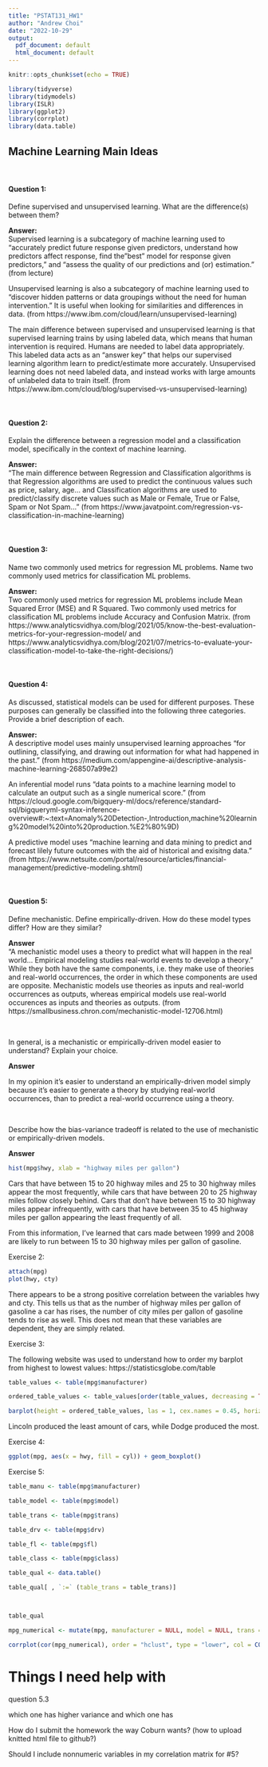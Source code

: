 ```yaml
---
title: "PSTAT131_HW1"
author: "Andrew Choi"
date: "2022-10-29"
output:
  pdf_document: default
  html_document: default
---
```


```r

knitr::opts_chunk$set(echo = TRUE)

library(tidyverse)
library(tidymodels)
library(ISLR)
library(ggplot2)
library(corrplot)
library(data.table)

```

## Machine Learning Main Ideas

<br>

#### Question 1:
Define supervised and unsupervised learning. What are the difference(s) between them?

**Answer:** 
<br>
Supervised learning is a subcategory of machine learning used to "accurately predict future response given predictors, understand how predictors affect response, find the "best" model for response given predictors," and "assess the quality of our predictions and (or) estimation."
(from lecture)

Unsupervised learning is also a subcategory of machine learning used to "discover hidden patterns or data groupings without the need for human intervention." It is useful when looking for similarities and differences in data.
(from https://www.ibm.com/cloud/learn/unsupervised-learning)

The main difference between supervised and unsupervised learning is that supervised learning trains by using labeled data, which means that human intervention is required. Humans are needed to label data appropriately. This labeled data acts as an "answer key" that helps our supervised learning algorithm learn to predict/estimate more accurately. Unsupervised learning does not need labeled data, and instead works with large amounts of unlabeled data to train itself.
(from https://www.ibm.com/cloud/blog/supervised-vs-unsupervised-learning)

<br>

#### Question 2:
Explain the difference between a regression model and a classification model, specifically in the context of machine learning.

**Answer:**
<br>
"The main difference between Regression and Classification algorithms is that Regression algorithms are used to predict the continuous values such as price, salary, age... and Classification algorithms are used to predict/classify discrete values such as Male or Female, True or False, Spam or Not Spam..."
(from https://www.javatpoint.com/regression-vs-classification-in-machine-learning)

<br>

#### Question 3:
Name two commonly used metrics for regression ML problems. Name two commonly used metrics for classification ML problems.

**Answer:**
<br>
Two commonly used metrics for regression ML problems include Mean Squared Error (MSE) and R Squared. Two commonly used metrics for classification ML problems include Accuracy and Confusion Matrix.
(from https://www.analyticsvidhya.com/blog/2021/05/know-the-best-evaluation-metrics-for-your-regression-model/ and https://www.analyticsvidhya.com/blog/2021/07/metrics-to-evaluate-your-classification-model-to-take-the-right-decisions/)

<br>

#### Question 4:
As discussed, statistical models can be used for different purposes. These purposes can generally be classified into the following three categories. Provide a brief description of each.

**Answer:**
<br>
A descriptive model uses mainly unsupervised learning approaches "for outlining, classifying, and drawing out information for what had happened in the past."
(from https://medium.com/appengine-ai/descriptive-analysis-machine-learning-268507a99e2)

An inferential model runs "data points to a machine learning model to calculate an output such as a single numerical score."
(from https://cloud.google.com/bigquery-ml/docs/reference/standard-sql/bigqueryml-syntax-inference-overview#:~:text=Anomaly%20Detection-,Introduction,machine%20learning%20model%20into%20production.%E2%80%9D)

A predictive model uses "machine learning and data mining to predict and forecast lilely future outcomes with the aid of historical and exisitng data."
(from https://www.netsuite.com/portal/resource/articles/financial-management/predictive-modeling.shtml)

<br>

#### Question 5:
Define mechanistic. Define empirically-driven. How do these model types differ? How are they similar?

**Answer**
<br>
"A mechanistic model uses a theory to predict what will happen in the real world... Empirical modeling studies real-world events to develop a theory." While they both have the same components, i.e. they make use of theories and real-world occurrences, the order in which these components are used are opposite. Mechanistic models use theories as inputs and real-world occurrences as outputs, whereas empirical models use real-world occurences as inputs and theories as outputs.
(from https://smallbusiness.chron.com/mechanistic-model-12706.html)

<br>

In general, is a mechanistic or empirically-driven model easier to understand? Explain your choice.

**Answer**
<br>

In my opinion it's easier to understand an empirically-driven model simply because it's easier to generate a theory by studying real-world occurrences, than to predict a real-world occurrence using a theory.

<br>

Describe how the bias-variance tradeoff is related to the use of mechanistic or empirically-driven models.

**Answer**
<br>




```R

hist(mpg$hwy, xlab = "highway miles per gallon")

```



Cars that have between 15 to 20 highway miles and 25 to 30 highway miles appear the most frequently, while cars that have between 20 to 25 highway miles follow closely behind. Cars that don't have between 15 to 30 highway miles appear infrequently, with cars that have between 35 to 45 highway miles per gallon appearing the least frequently of all. 

From this information, I've learned that cars made between 1999 and 2008 are likely to run between 15 to 30 highway miles per gallon of gasoline.



Exercise 2:


```R

attach(mpg)
plot(hwy, cty)

```



There appears to be a strong positive correlation between the variables hwy and cty. This tells us that as the number of highway miles per gallon of gasoline a car has rises, the number of city miles per gallon of gasoline tends to rise as well. This does not mean that these variables are dependent, they are simply related.



Exercise 3:


The following website was used to understand how to order my barplot from highest to lowest values: 
https://statisticsglobe.com/table


```R

table_values <- table(mpg$manufacturer)

ordered_table_values <- table_values[order(table_values, decreasing = TRUE)]

barplot(height = ordered_table_values, las = 1, cex.names = 0.45, horiz = TRUE)

```



Lincoln produced the least amount of cars, while Dodge produced the most.



Exercise 4:



```R

ggplot(mpg, aes(x = hwy, fill = cyl)) + geom_boxplot()

```



Exercise 5:



```R

table_manu <- table(mpg$manufacturer)

table_model <- table(mpg$model)

table_trans <- table(mpg$trans)

table_drv <- table(mpg$drv)

table_fl <- table(mpg$fl)

table_class <- table(mpg$class)

table_qual <- data.table()

table_qual[ , `:=` (table_trans = table_trans)]



table_qual

mpg_numerical <- mutate(mpg, manufacturer = NULL, model = NULL, trans = NULL, drv = NULL, fl = NULL, class = NULL)

corrplot(cor(mpg_numerical), order = "hclust", type = "lower", col = COL2("PRGn"), tl.col = "black")

```

# Things I need help with
question 5.3

which one has higher variance and which one has 

How do I submit the homework the way Coburn wants? (how to upload knitted html file to github?)

Should I include nonnumeric variables in my correlation matrix for #5?
